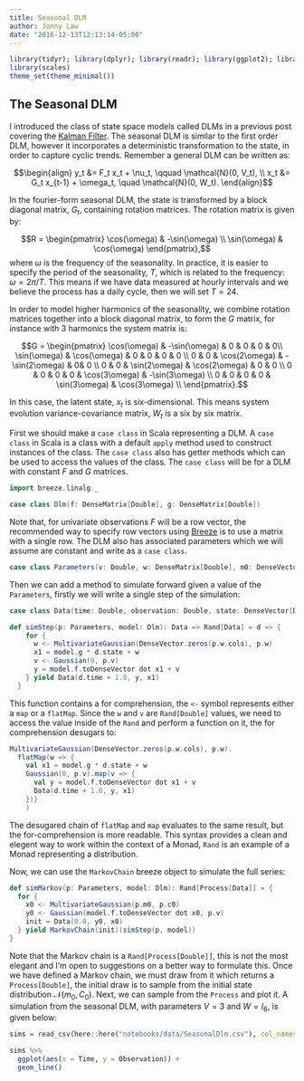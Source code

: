 ```yaml
---
title: Seasonal DLM
author: Jonny Law
date: "2016-12-13T12:13:14-05:00"
---
```


```r
library(tidyr); library(dplyr); library(readr); library(ggplot2); library(jonnylaw);
library(scales)
theme_set(theme_minimal())
```

## The Seasonal DLM

I introduced the class of state space models called DLMs in a previous post covering the [Kalman Filter](KalmanFilter/). The seasonal DLM is similar to the first order DLM, however it incorporates a deterministic transformation to the state, in order to capture cyclic trends. Remember a general DLM can be written as:

$$\begin{align}
y_t &= F_t x_t + \nu_t, \qquad \mathcal{N}(0, V_t), \\
x_t &= G_t x_{t-1} + \omega_t, \quad \mathcal{N}(0, W_t).
\end{align}$$

In the fourier-form seasonal DLM, the state is transformed by a block diagonal matrix, $G_t$, containing rotation matrices. The rotation matrix is given by:

$$R = \begin{pmatrix}
\cos(\omega) & -\sin(\omega) \\
\sin(\omega) & \cos(\omega)
\end{pmatrix},$$
where $\omega$ is the frequency of the seasonality. In practice, it is easier to specify the period of the seasonality, $T$, which is related to the frequency: $\omega = 2 \pi/T$. This means if we have data measured at hourly intervals and we believe the process has a daily cycle, then we will set $T = 24$.

In order to model higher harmonics of the seasonality, we combine rotation matrices together into a block diagonal matrix, to form the $G$ matrix, for instance with 3 harmonics the system matrix is:

$$G = \begin{pmatrix}
\cos(\omega) & -\sin(\omega) & 0 & 0 & 0 & 0\\
\sin(\omega) & \cos(\omega) & 0 & 0 & 0 & 0 \\
0 & 0 & \cos(2\omega) & -\sin(2\omega) & 0& 0 \\
0 & 0 & \sin(2\omega) & \cos(2\omega) & 0 & 0 \\
0 & 0 & 0 & 0 & \cos(3\omega) & -\sin(3\omega) \\
0 & 0 & 0 & 0 & \sin(3\omega) & \cos(3\omega) \\
\end{pmatrix}.$$

In this case, the latent state, $x_t$ is six-dimensional. This means system evolution variance-covariance matrix, $W_t$ is a six by six matrix.

First we should make a `case class` in Scala representing a DLM. A `case class` in Scala is a class with a default `apply` method used to construct instances of the class. The `case class` also has getter methods which can be used to access the values of the class. The `case class` will be for a DLM with constant $F$ and $G$ matrices. 

```scala
import breeze.linalg._

case class Dlm(f: DenseMatrix[Double], g: DenseMatrix[Double])
```

Note that, for univariate observations $F$ will be a row vector, the recommended way to specify row vectors using [Breeze](https://github.com/scalanlp/breeze/) is to use a matrix with a single row. The DLM also has associated parameters which we will assume are constant and write as a `case class`.

```scala
case class Parameters(v: Double, w: DenseMatrix[Double], m0: DenseVector[Double], c0: DenseMatrix[Double])
```

Then we can add a method to simulate forward given a value of the `Parameters`, firstly we will write a single step of the simulation:

```scala
case class Data(time: Double, observation: Double, state: DenseVector[Double])

def simStep(p: Parameters, model: Dlm): Data => Rand[Data] = d => {
    for {
      w <- MultivariateGaussian(DenseVector.zeros(p.w.cols), p.w)
      x1 = model.g * d.state + w
      v <- Gaussian(0, p.v)
      y = model.f.toDenseVector dot x1 + v
    } yield Data(d.time + 1.0, y, x1)
  }
```

This function contains a for comprehension, the `<-` symbol represents either a `map` or a `flatMap`. Since the `w` and `v` are `Rand[Double]` values, we need to access the value inside of the `Rand` and perform a function on it, the for comprehension desugars to:

```scala
MultivariateGaussian(DenseVector.zeros(p.w.cols), p.w).
  flatMap(w => {
    val x1 = model.g * d.state + w
    Gaussian(0, p.v).map(v => {
      val y = model.f.toDenseVector dot x1 + v
      Data(d.time + 1.0, y, x1)
    })}
    )
```

The desugared chain of `flatMap` and `map` evaluates to the same result, but the for-comprehension is more readable. This syntax provides a clean and elegent way to work within the context of a Monad, `Rand` is an example of a Monad representing a distribution.

Now, we can use the `MarkovChain` breeze object to simulate the full series:

```scala
def simMarkov(p: Parameters, model: Dlm): Rand[Process[Data]] = {
  for {
    x0 <- MultivariateGaussian(p.m0, p.c0)
    y0 <- Gaussian(model.f.toDenseVector dot x0, p.v)
    init = Data(0.0, y0, x0)
  } yield MarkovChain(init)(simStep(p, model))
}
```

Note that the Markov chain is a `Rand[Process[Double]]`, this is not the most elegant and I'm open to suggestions on a better way to formulate this. Once we have defined a Markov chain, we must draw from it which returns a `Process[Double]`, the initial draw is to sample from the initial state distribution $\mathcal{N}(m_0, C_0)$. Next, we can sample from the `Process` and plot it. A simulation from the seasonal DLM, with parameters $V = 3$ and $W = I_6$, is given below:

```r
sims = read_csv(here::here("notebooks/data/SeasonalDlm.csv"), col_names = c("Time", "Observation", sapply(1:6, function(i) paste0("state_", i))))

sims %>%
  ggplot(aes(x = Time, y = Observation)) + 
  geom_line()
```